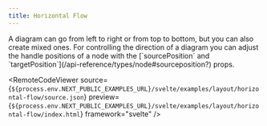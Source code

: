 ```yaml
---
title: Horizontal Flow
---
```



<ExampleLayout>
A diagram can go from left to right or from top to bottom, but you can also create mixed ones.
For controlling the direction of a diagram you can adjust the handle positions of a node with the [`sourcePosition` and `targetPosition`](/api-reference/types/node#sourceposition?) props.

<RemoteCodeViewer
  source={`${process.env.NEXT_PUBLIC_EXAMPLES_URL}/svelte/examples/layout/horizontal-flow/source.json`}
  preview={`${process.env.NEXT_PUBLIC_EXAMPLES_URL}/svelte/examples/layout/horizontal-flow/index.html`}
  framework="svelte"
/>

</ExampleLayout>
